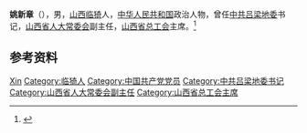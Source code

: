 '''姚新章'''（{{bd|1943年|}}），男，[[山西|山西]][[临猗|临猗]]人，[[中华人民共和国|中华人民共和国]]政治人物，曾任[[中共吕梁地委|中共吕梁地委]]书记，[[山西省人大常委会|山西省人大常委会]]副主任，[[山西省总工会|山西省总工会]]主席。<ref>{{Cite book|title=中华人民共和国职官志|author=何虎生, 李耀东, 向常福主编|publisher=中国社会出版社|year=2003|isbn=9787800883934|location=北京|pages=}}</ref>

== 参考资料 ==
{{reflist}}

{{中国人物小作品}}

{{Authority control}}
{{DEFAULTSORT:Yao姚}}
[[Category:姚姓|Xin]]
[[Category:临猗人|Category:临猗人]]
[[Category:中国共产党党员|Category:中国共产党党员]]
[[Category:中共吕梁地委书记|Category:中共吕梁地委书记]]
[[Category:山西省人大常委会副主任|Category:山西省人大常委会副主任]]
[[Category:山西省总工会主席|Category:山西省总工会主席]]